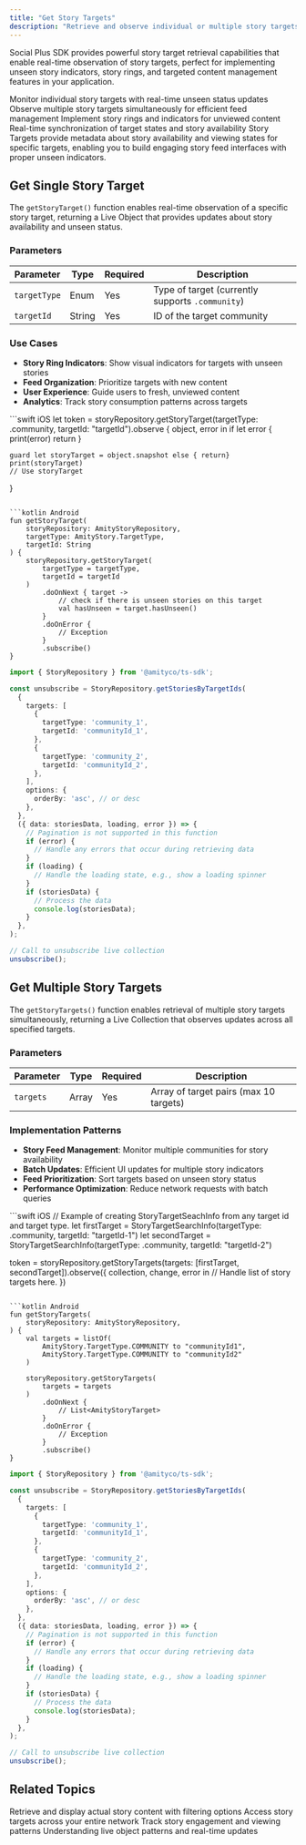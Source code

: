 ```yaml
---
title: "Get Story Targets"
description: "Retrieve and observe individual or multiple story targets with real-time updates, enabling features like unseen story indicators and targeted content management"
---
```


Social Plus SDK provides powerful story target retrieval capabilities that enable real-time observation of story targets, perfect for implementing unseen story indicators, story rings, and targeted content management features in your application.

<CardGroup cols={2}>
  <Card title="Single Target Observation" icon="bullseye-pointer">
    Monitor individual story targets with real-time unseen status updates
  </Card>
  <Card title="Multi-Target Queries" icon="bullseye">
    Observe multiple story targets simultaneously for efficient feed management
  </Card>
  <Card title="Unseen Story Detection" icon="eye-slash">
    Implement story rings and indicators for unviewed content
  </Card>
  <Card title="Live Object Updates" icon="bolt">
    Real-time synchronization of target states and story availability
  </Card>
</CardGroup>

<Info>
Story Targets provide metadata about story availability and viewing states for specific targets, enabling you to build engaging story feed interfaces with proper unseen indicators.
</Info>

## Get Single Story Target

The `getStoryTarget()` function enables real-time observation of a specific story target, returning a Live Object that provides updates about story availability and unseen status.

### Parameters

| Parameter | Type | Required | Description |
|-----------|------|----------|-------------|
| `targetType` | Enum | Yes | Type of target (currently supports `.community`) |
| `targetId` | String | Yes | ID of the target community |

### Use Cases
- **Story Ring Indicators**: Show visual indicators for targets with unseen stories
- **Feed Organization**: Prioritize targets with new content
- **User Experience**: Guide users to fresh, unviewed content
- **Analytics**: Track story consumption patterns across targets

<CodeGroup>
```swift iOS
let token = storyRepository.getStoryTarget(targetType: .community, targetId: "targetId").observe { object, error in
    if let error {
        print(error)
        return
    }
    
    guard let storyTarget = object.snapshot else { return}
    print(storyTarget)
    // Use storyTarget
}
```

```kotlin Android
fun getStoryTarget(
    storyRepository: AmityStoryRepository,
    targetType: AmityStory.TargetType,
    targetId: String
) {
    storyRepository.getStoryTarget(
        targetType = targetType,
        targetId = targetId
    )
        .doOnNext { target ->
            // check if there is unseen stories on this target
            val hasUnseen = target.hasUnseen()
        }
        .doOnError {
            // Exception
        }
        .subscribe()
}
```

```typescript TypeScript
import { StoryRepository } from '@amityco/ts-sdk';

const unsubscribe = StoryRepository.getStoriesByTargetIds(
  {
    targets: [
      {
        targetType: 'community_1',
        targetId: 'communityId_1',
      },
      {
        targetType: 'community_2',
        targetId: 'communityId_2',
      },
    ],
    options: {
      orderBy: 'asc', // or desc
    },
  },
  ({ data: storiesData, loading, error }) => {
    // Pagination is not supported in this function
    if (error) {
      // Handle any errors that occur during retrieving data
    }
    if (loading) {
      // Handle the loading state, e.g., show a loading spinner
    }
    if (storiesData) {
      // Process the data
      console.log(storiesData);
    }
  },
);

// Call to unsubscribe live collection
unsubscribe();
```
</CodeGroup>

## Get Multiple Story Targets

The `getStoryTargets()` function enables retrieval of multiple story targets simultaneously, returning a Live Collection that observes updates across all specified targets.

### Parameters

| Parameter | Type | Required | Description |
|-----------|------|----------|-------------|
| `targets` | Array | Yes | Array of target pairs (max 10 targets) |


### Implementation Patterns
- **Story Feed Management**: Monitor multiple communities for story availability
- **Batch Updates**: Efficient UI updates for multiple story indicators
- **Feed Prioritization**: Sort targets based on unseen story status
- **Performance Optimization**: Reduce network requests with batch queries

<CodeGroup>
```swift iOS
// Example of creating StoryTargetSeachInfo from any target id and target type.
let firstTarget = StoryTargetSearchInfo(targetType: .community, targetId: "targetId-1")
let secondTarget = StoryTargetSearchInfo(targetType: .community, targetId: "targetId-2")

token = storyRepository.getStoryTargets(targets: [firstTarget, secondTarget]).observe({ collection, change, error in
    // Handle list of story targets here.
})
```

```kotlin Android
fun getStoryTargets(
    storyRepository: AmityStoryRepository,
) {
    val targets = listOf(
        AmityStory.TargetType.COMMUNITY to "communityId1",
        AmityStory.TargetType.COMMUNITY to "communityId2"
    )

    storyRepository.getStoryTargets(
        targets = targets
    )
        .doOnNext {
            // List<AmityStoryTarget>
        }
        .doOnError {
            // Exception
        }
        .subscribe()
}
```

```typescript TypeScript
import { StoryRepository } from '@amityco/ts-sdk';

const unsubscribe = StoryRepository.getStoriesByTargetIds(
  {
    targets: [
      {
        targetType: 'community_1',
        targetId: 'communityId_1',
      },
      {
        targetType: 'community_2',
        targetId: 'communityId_2',
      },
    ],
    options: {
      orderBy: 'asc', // or desc
    },
  },
  ({ data: storiesData, loading, error }) => {
    // Pagination is not supported in this function
    if (error) {
      // Handle any errors that occur during retrieving data
    }
    if (loading) {
      // Handle the loading state, e.g., show a loading spinner
    }
    if (storiesData) {
      // Process the data
      console.log(storiesData);
    }
  },
);

// Call to unsubscribe live collection
unsubscribe();
```
</CodeGroup>

## Related Topics

<CardGroup cols={2}>
  <Card title="Get Stories" href="./get-stories" icon="list">
    Retrieve and display actual story content with filtering options
  </Card>
  <Card title="Global Story Targets" href="./get-global-story-targets" icon="globe">
    Access story targets across your entire network
  </Card>
  <Card title="Story Analytics" href="../analytics/story-impressions" icon="chart-bar">
    Track story engagement and viewing patterns
  </Card>
  <Card title="Live Objects" href="../../../core-concepts/realtime-communication/live-objects" icon="bolt">
    Understanding live object patterns and real-time updates
  </Card>
</CardGroup>
